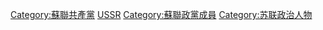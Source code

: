 {{Commonscat|Members of the Communist Party of the Soviet Union}}

[[Category:蘇聯共產黨|Category:蘇聯共產黨]]
[[Category:共產黨人物|USSR]]
[[Category:蘇聯政黨成員|Category:蘇聯政黨成員]]
[[Category:苏联政治人物|Category:苏联政治人物]]